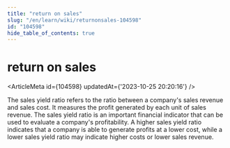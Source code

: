 ```yaml
---
title: "return on sales"
slug: "/en/learn/wiki/returnonsales-104598"
id: "104598"
hide_table_of_contents: true
---
```



# return on sales

<ArticleMeta id={104598} updatedAt={'2023-10-25 20:20:16'} />
<div className='border-solid border-b border-t-0 my-4 border-[var(--ifm-color-gray-300)]' />

The sales yield ratio refers to the ratio between a company's sales revenue and sales cost. It measures the profit generated by each unit of sales revenue. The sales yield ratio is an important financial indicator that can be used to evaluate a company's profitability. A higher sales yield ratio indicates that a company is able to generate profits at a lower cost, while a lower sales yield ratio may indicate higher costs or lower sales revenue.
